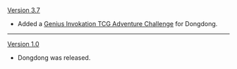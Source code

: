 {{Change History/Header}}
[[Version 3.7]]
* Added a [[Genius Invokation TCG/Stage/Dongdong/Grumpy Soldiers|Genius Invokation TCG Adventure Challenge]] for Dongdong.
----
[[Version 1.0]]
* Dongdong was released.
